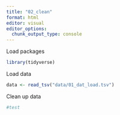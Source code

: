 ```yaml
---
title: "02_clean"
format: html
editor: visual
editor_options: 
  chunk_output_type: console
---
```


Load packages

```r
library(tidyverse)
```

Load data

```r
data <- read_tsv("data/01_dat_load.tsv")
```

Clean up data

```r
#test 
```

